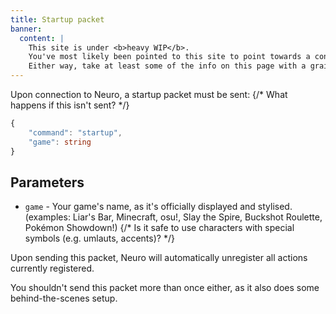 ```yaml
---
title: Startup packet
banner:
  content: |
    This site is under <b>heavy WIP</b>.
    You've most likely been pointed to this site to point towards a concept, or something.
    Either way, take at least some of the info on this page with a grain of salt.
---
```



Upon connection to Neuro, a startup packet must be sent: {/* What happens if this isn't sent? */}

```ts
{
    "command": "startup",
    "game": string
}
```

## Parameters

- `game` - Your game's name, as it's officially displayed and stylised. (examples: Liar's Bar, Minecraft, osu!, Slay the Spire, Buckshot Roulette, Pokémon Showdown!) {/* Is it safe to use characters with special symbols (e.g. umlauts, accents)? */}

<Aside type="caution">

Upon sending this packet, Neuro will automatically unregister all actions currently registered.

You shouldn't send this packet more than once either, as it also does some behind-the-scenes setup.

</Aside>

